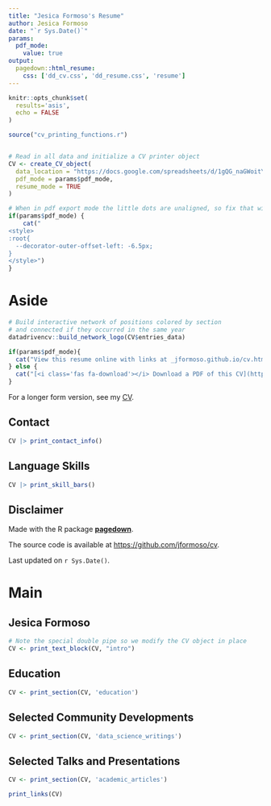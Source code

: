 ```yaml
---
title: "Jesica Formoso's Resume"
author: Jesica Formoso
date: "`r Sys.Date()`"
params:
  pdf_mode:
    value: true
output:
  pagedown::html_resume:
    css: ['dd_cv.css', 'dd_resume.css', 'resume']
---
```


```r
knitr::opts_chunk$set(
  results='asis', 
  echo = FALSE
)

source("cv_printing_functions.r")


# Read in all data and initialize a CV printer object
CV <- create_CV_object(
  data_location = "https://docs.google.com/spreadsheets/d/1gQG_naGWoitYbnINjhXBsMrkWifvXBr_4PfxYvmp4mM/edit?gid=340636497#gid=340636497",
  pdf_mode = params$pdf_mode,
  resume_mode = TRUE
)

```


```r
# When in pdf export mode the little dots are unaligned, so fix that with some conditional CSS.
if(params$pdf_mode) {
    cat("
<style>
:root{
  --decorator-outer-offset-left: -6.5px;
}
</style>")
}
```


Aside
================================================================================


```r
# Build interactive network of positions colored by section
# and connected if they occurred in the same year
datadrivencv::build_network_logo(CV$entries_data)
```



```r
if(params$pdf_mode){
  cat("View this resume online with links at _jformoso.github.io/cv.html")
} else {
  cat("[<i class='fas fa-download'></i> Download a PDF of this CV](https://github.com/JFormoso/CV/blob/main/jformoso-cv.pdf)")
}
```


For a longer form version, see my [CV](jformoso.github.io/cv.html).

Contact {#contact}
--------------------------------------------------------------------------------

```r
CV |> print_contact_info()
```



Language Skills {#skills}
--------------------------------------------------------------------------------

```r
CV |> print_skill_bars()
```



Disclaimer {#disclaimer}
--------------------------------------------------------------------------------

Made with the R package [**pagedown**](https://github.com/rstudio/pagedown). 

The source code is available at [https://github.com/jformoso/cv](https://github.com/jformoso/cv).

Last updated on `r Sys.Date()`.



Main
================================================================================

Jesica Formoso {#title}
--------------------------------------------------------------------------------

```r
# Note the special double pipe so we modify the CV object in place
CV <- print_text_block(CV, "intro") 
```



Education {data-icon=graduation-cap data-concise=true}
--------------------------------------------------------------------------------

```r
CV <- print_section(CV, 'education')
```


Selected Community Developments {data-icon=chart-line data-concise=true}
--------------------------------------------------------------------------------


```r
CV <- print_section(CV, 'data_science_writings')
```

Selected Talks and Presentations {data-icon=book}
--------------------------------------------------------------------------------

```r
CV <- print_section(CV, 'academic_articles')
```


```r
print_links(CV)
```

